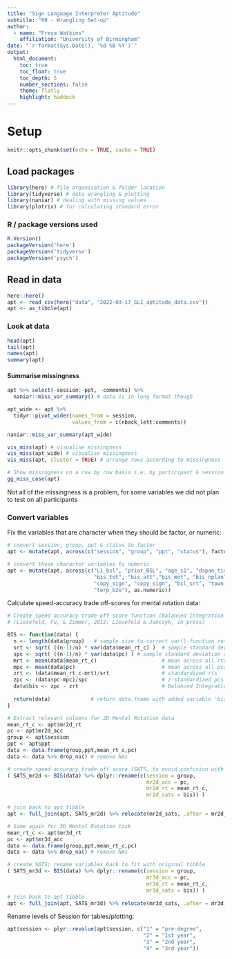 ```yaml
---
title: "Sign Language Interpreter Aptitude"
subtitle: "00 - Wrangling Set-up"
author:
  - name: "Freya Watkins"
    affiliation: "University of Birmingham"
date: "`r format(Sys.Date(), '%d %B %Y')`"
output:
  html_document:
    toc: true
    toc_float: true
    toc_depth: 5
    number_sections: false
    theme: flatly
    highlight: haddock
---
```


# Setup
```r
knitr::opts_chunk$set(echo = TRUE, cache = TRUE)
```

## Load packages
```r
library(here) # file organisation & folder location
library(tidyverse) # data wrangling & plotting
library(naniar) # dealing with missing values
library(plotrix) # for calculating standard error
```

### R / package versions used
```r
R.Version() 
packageVersion('here')
packageVersion('tidyverse')
packageVersion('psych')
```

## Read in data
```r
here::here()
apt <- read_csv(here("data", "2022-03-17_SLI_aptitude_data.csv"))
apt <- as_tibble(apt)
```

### Look at data
```r
head(apt)
tail(apt)
names(apt)
summary(apt)
```

#### Summarise missingness
```r
apt %>% select(-session:-ppt, -comments) %>% 
  naniar::miss_var_summary() # data is in long format though

apt_wide <- apt %>% 
  tidyr::pivot_wider(names_from = session, 
                     values_from = c(nback_lett:comments))

naniar::miss_var_summary(apt_wide)

vis_miss(apt) # visualise missingness
vis_miss(apt_wide) # visualise missingness
vis_miss(apt, cluster = TRUE) # arrange rows according to missingness

# Show missingness on a row by row basis i.e. by participant & session
gg_miss_case(apt)
```
Not all of the missingness is a problem, for some variables we did not plan to test on all participants

### Convert variables   

Fix the variables that are character when they should be factor, or numeric:  
```r
# convert session, group, ppt & status to factor
apt <- mutate(apt, across(c("session", "group", "ppt", "status"), factor))

# convert these character variables to numeric
apt <- mutate(apt, across(c("L1_bsl", "prior_BSL", "age_s1", "dspan_time",
                            "bis_tot", "bis_att","bis_mot", "bis_nplan", "summ",
                            "copy_sign", "copy_sign", "bsl_srt", "town_map",
                            "terp_b2e"), as.numeric))
```


Calculate speed-accuracy trade off-scores for mental rotation data:
```r
# Create speed accuracy trade-off score function (Balanced Integration Score; BIS)
# (Liesefeld, Fu, & Zimmer, 2015; Liesefeld & Janczyk, in press)

BIS <- function(data) {
  n <- length(data$group)   # sample size to correct var()-function result (which uses n-1)
  srt <- sqrt( ((n-1)/n) * var(data$mean_rt_c) )  # sample standard deviation across all rts
  spc <- sqrt( ((n-1)/n) * var(data$pc) ) # sample standard deviation across all rts
  mrt <- mean(data$mean_rt_c)                     # mean across all rts
  mpc <- mean(data$pc)                            # mean across all pcs
  zrt <- (data$mean_rt_c-mrt)/srt                 # standardized rts
  zpc <- (data$pc-mpc)/spc                        # z-standardized pcs
  data$bis <- zpc - zrt                           # Balanced Integration Score
  
  return(data)             # return data.frame with added variable 'bis'
}

# Extract relevant columns for 2D Mental Rotation data
mean_rt_c <- apt$mr2d_rt 
pc <- apt$mr2d_acc
group <- apt$session
ppt <- apt$ppt
data <- data.frame(group,ppt,mean_rt_c,pc)
data <- data %>% drop_na() # remove NAs

# create speed-accuracy trade off score (SATS, to avoid confusion with Baratt Impulsivity Scale), rename variables back to fit with original tibble
( SATS_mr2d <- BIS(data) %>% dplyr::rename(c(session = group, 
                                             mr2d_acc = pc,
                                             mr2d_rt = mean_rt_c,
                                             mr2d_sats = bis)) ) 

# join back to apt tibble
apt <- full_join(apt, SATS_mr2d) %>% relocate(mr2d_sats, .after = mr2d_rt )

# Same again for 3D Mental Rotation task
mean_rt_c <- apt$mr3d_rt 
pc <- apt$mr3d_acc
data <- data.frame(group,ppt,mean_rt_c,pc)
data <- data %>% drop_na() # remove NAs

# create SATS; rename variables back to fit with original tibble
( SATS_mr3d <- BIS(data) %>% dplyr::rename(c(session = group, 
                                             mr3d_acc = pc,
                                             mr3d_rt = mean_rt_c,
                                             mr3d_sats = bis)) ) 
# join back to apt tibble
apt <- full_join(apt, SATS_mr3d) %>% relocate(mr3d_sats, .after = mr3d_rt )
```

Rename levels of Session for tables/plotting:  
```r
apt$session <- plyr::revalue(apt$session, c("1" = "pre-degree", 
                                            "2" = "1st year", 
                                            "3" = "2nd year",
                                            "4" = "3rd year"))
```

